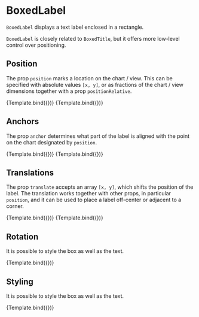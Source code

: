 
<Meta title="Addons/Annotation/BoxedLabel" />

# BoxedLabel


`BoxedLabel` displays a text label enclosed in a rectangle.

<ArgsTable of={BoxedLabel} />

`BoxedLabel` is closely related to `BoxedTitle`, but it offers more low-level control over positioning.

## Position

The prop `position` marks a location on the chart / view. This can be specified with absolute values `[x, y]`, or as fractions of the chart / view dimensions together with a prop `positionRelative`.

<Canvas>
    <Story
        name="absolute position"
        args={{
            position: [50, 30],
            size: [40, 26],
            boxStyle: { fill: '#ffffff', stroke: '#222222', strokeWidth: '1px' },
            children: 'Title',
        }}
        component={BoxedLabel}
        decorators={[ChartDecorator]}
    >
        {Template.bind({})}
    </Story>
    <Story
        name="relative position"
        args={{
            position: [0.5, 0.5],
            size: [120, 26],
            positionRelative: true,
            boxStyle: { fill: '#ffffff', stroke: '#222222', strokeWidth: '1px' },
            children: 'Relative position',
        }}
        component={BoxedLabel}
        decorators={[ChartDecorator]}
    >
        {Template.bind({})}
    </Story>
</Canvas>

## Anchors

The prop `anchor` determines what part of the label is aligned with the point on the chart designated by `position`.

<Canvas>
    <Story
        name="anchor top-left corner"
        args={{
            position: [0, 0],
            positionRelative: true,
            anchor: [0, 0],
            size: [180, 26],
            boxStyle: { fill: '#ffffff', stroke: '#222222', strokeWidth: '1px' },
            children: 'Anchor in top-left corner',
        }}
        component={BoxedLabel}
        decorators={[ChartDecorator]}
    >
        {Template.bind({})}
    </Story>
    <Story
        name="anchor top-right corner"
        args={{
            position: [1, 0],
            positionRelative: true,
            anchor: [1, 0],
            size: [180, 26],
            boxStyle: { fill: '#ffffff', stroke: '#222222', strokeWidth: '1px' },
            children: 'Anchor in top-right corner',
        }}
        component={BoxedLabel}
        decorators={[ChartDecorator]}
    >
        {Template.bind({})}
    </Story>
</Canvas>

## Translations

The prop `translate` accepts an array `[x, y]`, which shifts the position of the label. The translation works together with other props, in particular `position`, and it can be used to place a label off-center or adjacent to a corner.

<Canvas>
    <Story
        name="translate above center"
        args={{
            position: [0.5, 0.5],
            positionRelative: true,
            translate: [0, -40],
            size: [120, 26],
            boxStyle: { fill: '#ffffff', stroke: '#222222', strokeWidth: '1px' },
            children: 'above-center',
        }}
        component={BoxedLabel}
        decorators={[ChartDecorator]}
    >
        {Template.bind({})}
    </Story>
    <Story
        name="translate away from corner"
        args={{
            position: [0, 0],
            translate: [-10, -10],
            anchor: [1, 1],
            size: [22, 22],
            boxStyle: { fill: '#ffffff', stroke: '#222222', strokeWidth: '1px' },
            children: 'A',
        }}
        component={BoxedLabel}
        decorators={[ChartDecorator]}
    >
        {Template.bind({})}
    </Story>
</Canvas>

## Rotation

It is possible to style the box as well as the text.

<Canvas>
    <Story
        name="rotation"
        args={{
            position: [0.5, 0.5],
            positionRelative: true,
            size: [80, 26],
            rotate: 15,
            boxStyle: { fill: '#ffffff', stroke: '#222222', strokeWidth: '1px' },
            children: 'rotated',
        }}
        component={BoxedLabel}
        decorators={[ChartDecorator]}
    >
        {Template.bind({})}
    </Story>
</Canvas>

## Styling

It is possible to style the box as well as the text.

<Canvas>
    <Story
        name="styling"
        args={{
            position: [1, 0],
            positionRelative: true,
            anchor: [1, 0],
            translate: [-10, 10],
            size: [22, 22],
            boxStyle: { fill: '#994444', strokeWidth: '0px' },
            textStyle: { fill: '#ffffff', fontWeight: 600 },
            children: '1',
        }}
        component={BoxedLabel}
        decorators={[ChartDecorator]}
    >
        {Template.bind({})}
    </Story>
</Canvas>
